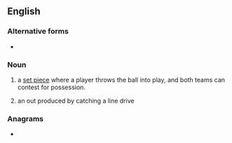 {{also|lineout|line out}}
==English==
{{wikipedia}}

===Alternative forms===
* {{l|en|lineout}}

===Noun===
{{en-noun|head=[[line]]-[[out]]}}

# {{lb|en|rugby}} a [[set piece]] where a player throws the ball into play, and both teams can contest for possession.
# {{lb|en|baseball}} an out produced by catching a line drive

===Anagrams===
* {{anagrams|en|elution|outline}}